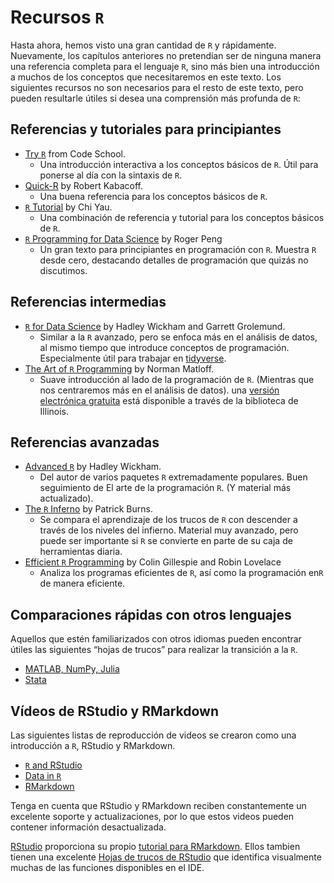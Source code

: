 # Recursos `R`

Hasta ahora, hemos visto una gran cantidad de `R` y rápidamente. Nuevamente, los capítulos anteriores no pretendían ser de ninguna manera una referencia completa para el lenguaje `R`, sino más bien una introducción a muchos de los conceptos que necesitaremos en este texto. Los siguientes recursos no son necesarios para el resto de este texto, pero pueden resultarle útiles si desea una comprensión más profunda de `R`:

## Referencias y tutoriales para principiantes

- [Try `R`](http://tryr.codeschool.com/){target="_blank"} from Code School.
    - Una introducción interactiva a los conceptos básicos de `R`. Útil para ponerse al día con la sintaxis de `R`.
- [Quick-R](http://www.statmethods.net/){target="_blank"} by Robert Kabacoff.
    - Una buena referencia para los conceptos básicos de `R`.
- [`R` Tutorial](http://www.r-tutor.com/){target="_blank"} by Chi Yau.
    - Una combinación de referencia y tutorial para los conceptos básicos de `R`.
- [`R` Programming for Data Science](https://bookdown.org/rdpeng/rprogdatascience/){target="_blank"} by Roger Peng
    - Un gran texto para principiantes en programación con `R`. Muestra `R` desde cero, destacando detalles de programación que quizás no discutimos.

## Referencias intermedias

- [`R` for Data Science](http://r4ds.had.co.nz/){target="_blank"} by Hadley Wickham and Garrett Grolemund.
    - Similar a la `R` avanzado, pero se enfoca más en el análisis de datos, al mismo tiempo que introduce conceptos de programación. Especialmente útil para trabajar en [tidyverse](http://tidyverse.org/){target="_blank"}. 
- [The Art of `R` Programming](https://www.nostarch.com/artofr.htm){target="_blank"} by Norman Matloff.
    - Suave introducción al lado de la programación de `R`. (Mientras que nos centraremos más en el análisis de datos). una [versión electrónica gratuita](https://vufind.carli.illinois.edu/vf-uiu/Record/uiu_8490009){target="_blank"} está disponible a través de la biblioteca de Illinois.

## Referencias avanzadas

- [Advanced `R`](http://adv-r.had.co.nz/){target="_blank"} by Hadley Wickham.
    - Del autor de varios paquetes `R` extremadamente populares. Buen seguimiento de El arte de la programación `R`. (Y material más actualizado).
- [The `R` Inferno](http://www.burns-stat.com/documents/books/the-r-inferno/){target="_blank"} by Patrick Burns.
    - Se compara el aprendizaje de los trucos de `R` con descender a través de los niveles del infierno. Material muy avanzado, pero puede ser importante si `R` se convierte en parte de su caja de herramientas diaria.
- [Efficient `R` Programming](https://csgillespie.github.io/efficientR/){target="_blank"} by Colin Gillespie and Robin Lovelace
    - Analiza los programas eficientes de `R`, así como la programación en` R` de manera eficiente.

## Comparaciones rápidas con otros lenguajes

Aquellos que estén familiarizados con otros idiomas pueden encontrar útiles las siguientes "hojas de trucos" para realizar la transición a la `R`.

- [MATLAB, NumPy, Julia](http://hyperpolyglot.org/numerical-analysis2#polynomials){target="_blank"}
- [Stata](http://dss.princeton.edu/training/RStata.pdf){target="_blank"}

## Vídeos de RStudio y RMarkdown

Las siguientes listas de reproducción de videos se crearon como una introducción a `R`, RStudio y RMarkdown.

- [`R` and RStudio](https://www.youtube.com/playlist?list=PLBgxzZMu3GpMjYhX7jLm5B9gEV7AOOJ5w){target="_blank"}
- [Data in `R`](https://www.youtube.com/playlist?list=PLBgxzZMu3GpPojVSoriMTWQCUno_3hjNi){target="_blank"}
- [RMarkdown](https://www.youtube.com/playlist?list=PLBgxzZMu3GpNgd07DwmS-2odHtMO6MWGH){target="_blank"}

Tenga en cuenta que RStudio y RMarkdown reciben constantemente un excelente soporte y actualizaciones, por lo que estos videos pueden contener información desactualizada.

[RStudio](http://rmarkdown.rstudio.com/){target="_blank"} proporciona su propio [tutorial para RMarkdown](http://rmarkdown.rstudio.com/lesson-1.html){target="_blank"}. Ellos tambien tienen una excelente [Hojas de trucos de RStudio](https://www.rstudio.com/wp-content/uploads/2016/01/rstudio-IDE-cheatsheet.pdf){target="_blank"} que identifica visualmente muchas de las funciones disponibles en el IDE.

